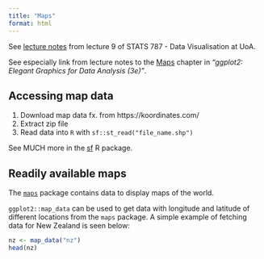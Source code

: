 ```yaml
---
title: "Maps"
format: html
---
```


See [lecture notes](https://www.stat.auckland.ac.nz/~paul/stats787/Current/Topics/maps.html) from lecture 9 of STATS 787 - Data Visualisation at UoA.

See especially link from lecture notes to the [Maps](https://ggplot2-book.org/maps.html) chapter in *"ggplot2: Elegant Graphics for Data Analysis (3e)"*.

## Accessing map data

1. Download map data fx. from https://koordinates.com/
2. Extract zip file
3. Read data into `R` with `sf::st_read("file_name.shp")`

See MUCH more in the [sf](https://r-spatial.github.io/sf/) R package.

## Readily available maps

The [`maps`](https://cran.r-project.org/web/packages/maps/index.html) package contains data to display maps of the world.

`ggplot2::map_data` can be used to get data with longitude and latitude of different locations from the `maps` package. A simple example of fetching data for New Zealand is seen below:

```r
nz <- map_data("nz")
head(nz)
```

